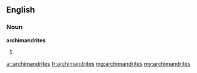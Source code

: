 ==English==

===Noun===
'''archimandrites'''

# {{plural of|[[archimandrite]]}}

[[ar:archimandrites]]
[[fr:archimandrites]]
[[mg:archimandrites]]
[[my:archimandrites]]